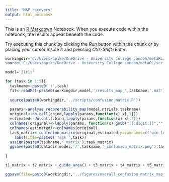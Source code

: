 ```yaml
---
title: "MAP recovery"
output: html_notebook
---
```


This is an [R Markdown](http://rmarkdown.rstudio.com) Notebook. When you execute code within the notebook, the results appear beneath the code. 

Try executing this chunk by clicking the *Run* button within the chunk or by placing your cursor inside it and pressing *Ctrl+Shift+Enter*. 
```r
workingdir='C:/Users/apike/OneDrive - University College London/metaRL/generate_recover/'
source('C:/Users/apike/OneDrive - University College London/metaRL/scripts/analyse_recoverability_map.R')
```

```r
model='2lr1t'

for (task in 1:5){
  taskname<-paste0('t',task)
  fit<-readMat(paste0(workingdir,model,'/results_map_',taskname,'.mat'))$results.map[,,1]
  
  source(paste0(workingdir,'../scripts/confusion_matrix.R'))
  
  params<-analyse_recoverability_map(model,ntrials,taskname)
  original<-do.call(cbind,lapply(params,function(x) x[,1]))
  estimated<-do.call(cbind,lapply(params,function(x) x[,2]))
  colnames(original)<-lapply(params, function(x) gsub("[[:digit:]]","",rownames(x)[1])) #gets column names
  colnames(estimated)<-colnames(original)
  task_matrix<-confusion_matrix(original,estimated,paramnames=c('win learning rate','loss learning rate','inverse temperature'))+
    labs(title=paste0('Task ',task))
  assign(paste0(taskname,'_matrix'),task_matrix)
  ggsave(paste0(datadir,model,'/',taskname,'_confusion_matrix.png'),task_matrix)
  
}


```
```r
t1_matrix + t2_matrix + guide_area() + t3_matrix + t4_matrix + t5_matrix + plot_layout(guides='collect',ncol=3) + plot_annotation(tag_levels='A') & theme(legend.position='right')

ggsave(file=paste0(workingdir,'../figures/overall_confusion_matrix_map_',model,'.png'),scale=1.5,width=10,height=7)
```